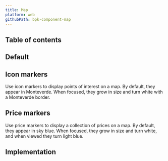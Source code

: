 ```yaml
---
title: Map
platform: web
githubPath: bpk-component-map
---
```




## Table of contents

## Default

<PresentationBlock>
  <SimpleExample />
</PresentationBlock>

## Icon markers

Use icon markers to display points of interest on a map. By default, they appear in Monteverde. When focused, they grow in size and turn white with a Monteverde border.

<PresentationBlock>
  <WithIconMarkersExample />
</PresentationBlock>

## Price markers

Use price markers to display a collection of prices on a map. By default, they appear in sky blue. When focused, they grow in size and turn white, and when viewed they turn light blue.

<PresentationBlock>
  <WithPriceMarkersExample />
</PresentationBlock>

## Implementation

<Readme file={readme} />